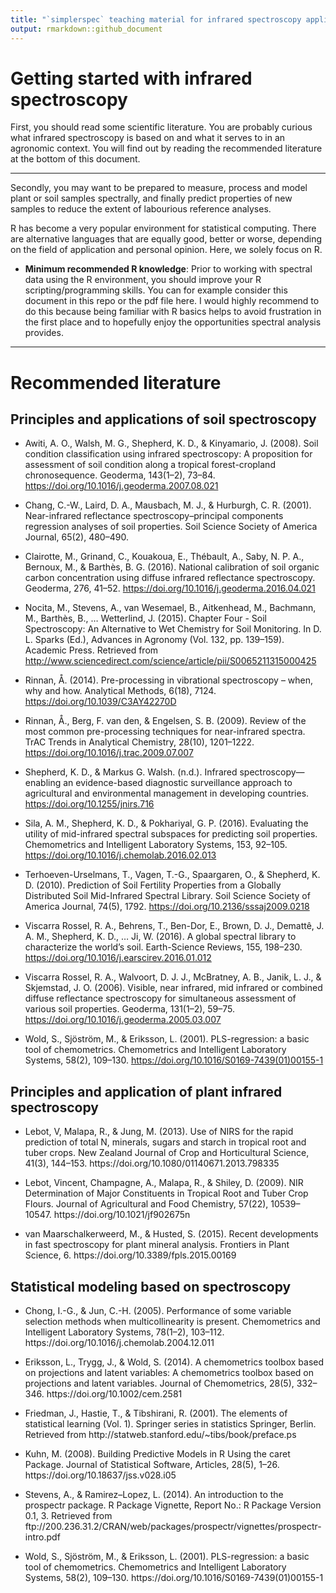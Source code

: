 ```yaml
---
title: "`simplerspec` teaching material for infrared spectroscopy applications"
output: rmarkdown::github_document
---
```


# Getting started with infrared spectroscopy

First, you should read some scientific literature. You are probably curious what
infrared spectroscopy is based on and what it serves to in an agronomic context.
You will find out by reading the recommended literature at the bottom of this
document.

---

Secondly, you may want to be prepared to measure, process and model plant or 
soil samples spectrally, and finally predict properties of new samples to reduce
the extent of labourious reference analyses. 

R has become a very popular environment for statistical computing. 
There are alternative languages that are equally good, better or worse,
depending on the field of application and personal opinion. Here, we solely
focus on R.

* **Minimum recommended R knowledge**: Prior to working with spectral data
  using the R environment, you should improve your R scripting/programming
  skills. You can for example consider this document in this repo or the pdf 
  file here. I would highly recommend to do this because being familiar with R 
  basics helps to avoid frustration in the first place and to hopefully enjoy 
  the opportunities spectral analysis provides.

---

# Recommended literature

## Principles and applications of soil spectroscopy

* Awiti, A. O., Walsh, M. G., Shepherd, K. D., & Kinyamario, J.
    (2008). Soil condition classification using infrared spectroscopy: A
    proposition for assessment of soil condition along a tropical
    forest-cropland chronosequence. Geoderma, 143(1–2), 73–84.
    <https://doi.org/10.1016/j.geoderma.2007.08.021>

* Chang, C.-W., Laird, D. A., Mausbach, M. J., & Hurburgh, C. R.
  (2001). Near-infrared reflectance spectroscopy–principal components
  regression analyses of soil properties. Soil Science Society of
  America Journal, 65(2), 480–490.

* Clairotte, M., Grinand, C., Kouakoua, E., Thébault, A., Saby, N. P.
  A., Bernoux, M., & Barthès, B. G. (2016). National calibration of
  soil organic carbon concentration using diffuse infrared reflectance
  spectroscopy. Geoderma, 276, 41–52.
  <https://doi.org/10.1016/j.geoderma.2016.04.021>

* Nocita, M., Stevens, A., van Wesemael, B., Aitkenhead, M., Bachmann,
  M., Barthès, B., … Wetterlind, J. (2015). Chapter Four - Soil
  Spectroscopy: An Alternative to Wet Chemistry for Soil Monitoring.
  In D. L. Sparks (Ed.), Advances in Agronomy (Vol. 132, pp. 139–159).
  Academic Press. Retrieved from
  <http://www.sciencedirect.com/science/article/pii/S0065211315000425>

* Rinnan, Å. (2014). Pre-processing in vibrational spectroscopy –
  when, why and how. Analytical Methods, 6(18), 7124.
  <https://doi.org/10.1039/C3AY42270D>

* Rinnan, Å., Berg, F. van den, & Engelsen, S. B. (2009). Review of
  the most common pre-processing techniques for near-infrared spectra.
  TrAC Trends in Analytical Chemistry, 28(10), 1201–1222.
  <https://doi.org/10.1016/j.trac.2009.07.007>

* Shepherd, K. D., & Markus G. Walsh. (n.d.). Infrared
  spectroscopy—enabling an evidence-based diagnostic surveillance
  approach to agricultural and environmental management in developing
  countries. <https://doi.org/10.1255/jnirs.716>

* Sila, A. M., Shepherd, K. D., & Pokhariyal, G. P. (2016). Evaluating
  the utility of mid-infrared spectral subspaces for predicting soil
  properties. Chemometrics and Intelligent Laboratory Systems, 153,
  92–105. <https://doi.org/10.1016/j.chemolab.2016.02.013>

* Terhoeven-Urselmans, T., Vagen, T.-G., Spaargaren, O., & Shepherd,
  K. D. (2010). Prediction of Soil Fertility Properties from a
  Globally Distributed Soil Mid-Infrared Spectral Library. Soil
  Science Society of America Journal, 74(5), 1792.
  <https://doi.org/10.2136/sssaj2009.0218>

* Viscarra Rossel, R. A., Behrens, T., Ben-Dor, E., Brown, D. J.,
  Demattê, J. A. M., Shepherd, K. D., … Ji, W. (2016). A global
  spectral library to characterize the world’s soil. Earth-Science
  Reviews, 155, 198–230.
  <https://doi.org/10.1016/j.earscirev.2016.01.012>

* Viscarra Rossel, R. A., Walvoort, D. J. J., McBratney, A. B., Janik,
  L. J., & Skjemstad, J. O. (2006). Visible, near infrared, mid
  infrared or combined diffuse reflectance spectroscopy for
  simultaneous assessment of various soil properties. Geoderma,
  131(1–2), 59–75. <https://doi.org/10.1016/j.geoderma.2005.03.007>

* Wold, S., Sjöström, M., & Eriksson, L. (2001). PLS-regression: a
  basic tool of chemometrics. Chemometrics and Intelligent Laboratory
  Systems, 58(2), 109–130.
  <https://doi.org/10.1016/S0169-7439(01)00155-1>

## Principles and application of plant infrared spectroscopy

* Lebot, V, Malapa, R., & Jung, M. (2013). Use of NIRS for the rapid prediction of total N, minerals, sugars and starch in tropical root and tuber crops. New Zealand Journal of Crop and Horticultural Science, 41(3), 144–153. https://doi.org/10.1080/01140671.2013.798335

* Lebot, Vincent, Champagne, A., Malapa, R., & Shiley, D. (2009). NIR Determination of Major Constituents in Tropical Root and Tuber Crop Flours. Journal of Agricultural and Food Chemistry, 57(22), 10539–10547. https://doi.org/10.1021/jf902675n

* van Maarschalkerweerd, M., & Husted, S. (2015). Recent developments in fast spectroscopy for plant mineral analysis. Frontiers in Plant Science, 6. https://doi.org/10.3389/fpls.2015.00169


## Statistical modeling based on spectroscopy

* Chong, I.-G., & Jun, C.-H. (2005). Performance of some variable selection methods when multicollinearity is present. Chemometrics and Intelligent Laboratory Systems, 78(1–2), 103–112. https://doi.org/10.1016/j.chemolab.2004.12.011

* Eriksson, L., Trygg, J., & Wold, S. (2014). A chemometrics toolbox based on projections and latent variables: A chemometrics toolbox based on projections and latent variables. Journal of Chemometrics, 28(5), 332–346. https://doi.org/10.1002/cem.2581

* Friedman, J., Hastie, T., & Tibshirani, R. (2001). The elements of statistical learning (Vol. 1). Springer series in statistics Springer, Berlin. Retrieved from http://statweb.stanford.edu/~tibs/book/preface.ps

* Kuhn, M. (2008). Building Predictive Models in R Using the caret Package. Journal of Statistical Software, Articles, 28(5), 1–26. https://doi.org/10.18637/jss.v028.i05

* Stevens, A., & Ramirez–Lopez, L. (2014). An introduction to the prospectr package. R Package Vignette, Report No.: R Package Version 0.1, 3. Retrieved from ftp://200.236.31.2/CRAN/web/packages/prospectr/vignettes/prospectr-intro.pdf

* Wold, S., Sjöström, M., & Eriksson, L. (2001). PLS-regression: a basic tool of chemometrics. Chemometrics and Intelligent Laboratory Systems, 58(2), 109–130. https://doi.org/10.1016/S0169-7439(01)00155-1


